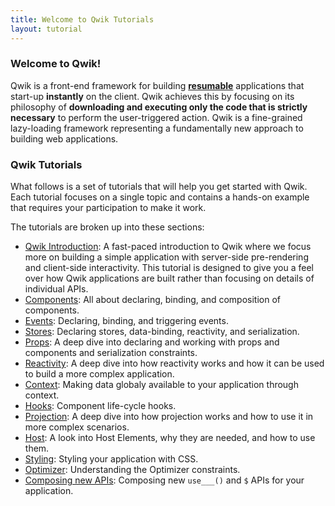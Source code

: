 ```yaml
---
title: Welcome to Qwik Tutorials
layout: tutorial
---
```


### Welcome to Qwik!

Qwik is a front-end framework for building [**resumable**](/docs/concepts/resumable) applications that start-up **instantly** on the client. Qwik achieves this by focusing on its philosophy of **downloading and executing only the code that is strictly necessary** to perform the user-triggered action. Qwik is a fine-grained lazy-loading framework representing a fundamentally new approach to building web applications.

### Qwik Tutorials

What follows is a set of tutorials that will help you get started with Qwik. Each tutorial focuses on a single topic and contains a hands-on example that requires your participation to make it work. 

The tutorials are broken up into these sections:

- [Qwik Introduction](/tutorial/introduction/component): A fast-paced introduction to Qwik where we focus more on building a simple application with server-side pre-rendering and client-side interactivity. This tutorial is designed to give you a feel over how Qwik applications are built rather than focusing on details of individual APIs.
- [Components](/component/basic): All about declaring, binding, and composition of components.
- [Events](/tutorial/events/basic): Declaring, binding, and triggering events.
- [Stores](/tutorial/store/basic): Declaring stores, data-binding, reactivity, and serialization. 
- [Props](/tutorial/props/basic): A deep dive into declaring and working with props and components and serialization constraints.
- [Reactivity](/tutorial/reactivity/template): A deep dive into how reactivity works and how it can be used to build a more complex application.
- [Context](/tutorial/context/basic): Making data globaly available to your application through context.
- [Hooks](/tutorial/hooks/use-mount): Component life-cycle hooks.
- [Projection](/tutorial/projection/basic): A deep dive into how projection works and how to use it in more complex scenarios.
- [Host](/tutorial/host/basic): A look into Host Elements, why they are needed, and how to use them.
- [Styling](/tutorial/style/styles): Styling your application with CSS.
- [Optimizer](/tutorial/qrl/optimizer): Understanding the Optimizer constraints.
- [Composing new APIs](/tutorial/composing/dollar): Composing new `use___()` and `$` APIs for your application.
